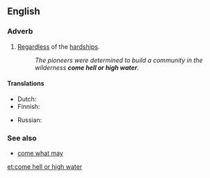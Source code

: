 ==English==

===Adverb===
{{head|en|adverb|head=[[come]] [[hell or high water]]}}

# {{label|en|idiomatic}} [[regardless|Regardless]] of the [[hardship]]s.
#: ''The pioneers were determined to build a community in the wilderness '''come hell or high water'''.''

====Translations====
{{trans-top|regardless of the hardships}}
* Dutch: {{t|nl|wat er zich ook voordoet}}
* Finnish: {{t|fi|kävi miten kävi}}
{{trans-mid}}
* Russian: {{t+|ru|во что́ бы то ни ста́ло|tr=vo štó by to ni stálo}}
{{trans-bottom}}

===See also===
* [[come what may]]

[[et:come hell or high water]]
